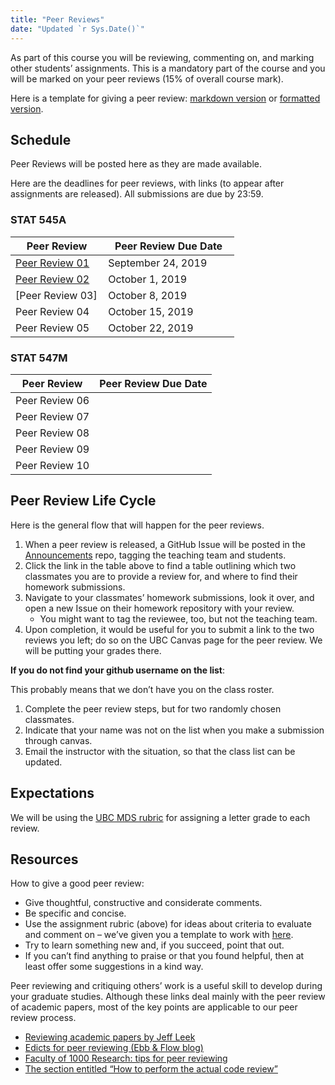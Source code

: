 ```yaml
---
title: "Peer Reviews"
date: "Updated `r Sys.Date()`"
---
```



As part of this course you will be reviewing, commenting on, and marking other students' assignments. This is a mandatory part of the course and you will be marked on your peer reviews (15% of overall course mark).

Here is a template for giving a peer review: [markdown version](https://raw.githubusercontent.com/STAT545-UBC/STAT545-home/master/content/evaluation/peer-review-template.md) or [formatted version](/evaluation/peer-review-template).

## Schedule

Peer Reviews will be posted here as they are made available.

Here are the deadlines for peer reviews, with links (to appear after assignments are released). All submissions are due by 23:59.

### STAT 545A

| Peer Review    | Peer Review Due Date  |
|----------------|-----------------------|
| [Peer Review 01](https://stat545.stat.ubc.ca/evaluation/hw01/pr01) | September 24, 2019 |
| [Peer Review 02](https://stat545.stat.ubc.ca/evaluation/hw02/pr02) | October 1, 2019 |
| [Peer Review 03] | October 8, 2019 |
| Peer Review 04 | October 15, 2019 |
| Peer Review 05 | October 22, 2019 |

### STAT 547M

| Peer Review    | Peer Review Due Date  |
|----------------|-----------------------|
| Peer Review 06 | |    
| Peer Review 07 | |    
| Peer Review 08 | |    
| Peer Review 09 | |    
| Peer Review 10 | |    


## Peer Review Life Cycle

Here is the general flow that will happen for the peer reviews.

1. When a peer review is released, a GitHub Issue will be posted in the [Announcements](https://github.com/STAT545-UBC-hw-2019-20/Announcements) repo, tagging the teaching team and students.
2. Click the link in the table above to find a table outlining which two classmates you are to provide a review for, and where to find their homework submissions.
3. Navigate to your classmates' homework submissions, look it over, and open a new Issue on their homework repository with your review.
	- You might want to tag the reviewee, too, but not the teaching team. 
4. Upon completion, it would be useful for you to submit a link to the two reviews you left; do so on the UBC Canvas page for the peer review. We will be putting your grades there.

__If you do not find your github username on the list__: 

This probably means that we don't have you on the class roster.

1. Complete the peer review steps, but for two randomly chosen classmates.
2. Indicate that your name was not on the list when you make a submission through canvas.
3. Email the instructor with the situation, so that the class list can be updated. 

## Expectations

We will be using the [UBC MDS rubric](https://github.com/UBC-MDS/public/blob/master/rubric/rubric_peer-review.md) for assigning a letter grade to each review. 

## Resources

How to give a good peer review:

- Give thoughtful, constructive and considerate comments.
- Be specific and concise.
- Use the assignment rubric (above) for ideas about criteria to evaluate and comment on -- we've given you a template to work with [here](https://github.com/STAT545-UBC/Classroom/blob/master/assignments/peer-review-template.md).
- Try to learn something new and, if you succeed, point that out.
- If you can't find anything to praise or that you found helpful, then at least offer some suggestions in a kind way.

Peer reviewing and critiquing others' work is a useful skill to develop during your graduate studies. Although these links deal mainly with the peer review of academic papers, most of the key points are applicable to our peer review process.

- [Reviewing academic papers by Jeff Leek](https://github.com/jtleek/reviews/blob/master/README.md)
- [Edicts for peer reviewing (Ebb & Flow blog)](http://evol-eco.blogspot.ca/2014/09/edicts-for-peer-reviewing.html)
- [Faculty of 1000 Research: tips for peer reviewing](http://f1000research.com/peer-reviewing-tips)
- [The section entitled "How to perform the actual code review"](http://zonca.github.io/2014/08/code-review-for-scientific-computing.html)
